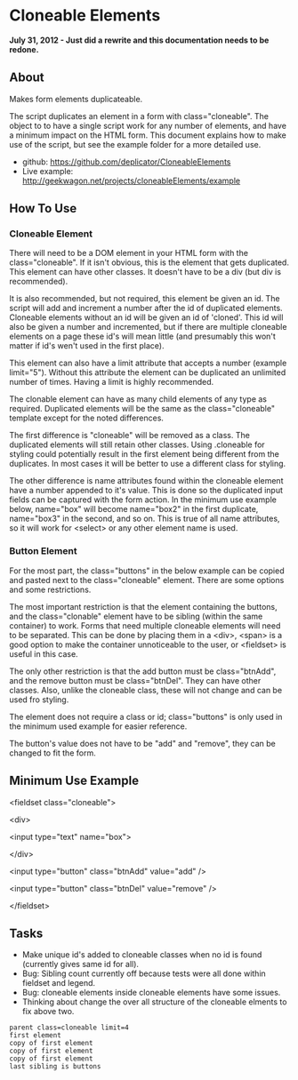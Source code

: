 =Cloneable Elements=

'''July 31, 2012 - Just did a rewrite and this documentation needs to be redone.'''

==About==

Makes form elements duplicateable.

The script duplicates an element in a form with class="cloneable". The object to to have a single script work for any number of elements, and have a minimum impact on the HTML form. This document explains how to make use of the script, but see the example folder for a more detailed use.

* github: https://github.com/deplicator/CloneableElements
* Live example: http://geekwagon.net/projects/cloneableElements/example

==How To Use==
===Cloneable Element===

There will need to be a DOM element in your HTML form with the class="cloneable". If it isn't obvious, this is the element that gets duplicated. This element can have other classes. It doesn't have to be a div (but div is recommended).

It is also recommended, but not required, this element be given an id. The script will add and increment a number after the id of duplicated elements. Cloneable elements without an id will be given an id of 'cloned'. This id will also be given a number and incremented, but if there are multiple cloneable elements on a page these id's will mean little (and presumably this won't matter if id's wen't used in the first place).

This element can also have a limit attribute that accepts a number (example limit="5"). Without this attribute the element can be duplicated an unlimited number of times. Having a limit is highly recommended.

The clonable element can have as many child elements of any type as required. Duplicated elements will be the same as the class="cloneable" template except for the noted differences.

The first difference is "cloneable" will be removed as a class. The duplicated elements will still retain other classes. Using .cloneable for styling could potentially result in the first element being different from the duplicates. In most cases it will be better to use a different class for styling.

The other difference is name attributes found within the cloneable element have a number appended to it's value. This is done so the duplicated input fields can be captured with the form action. In the minimum use example below, name="box" will become name="box2" in the first duplicate, name="box3" in the second, and so on. This is true of all name attributes, so it will work for <nowiki><select></nowiki> or any other element name is used.

===Button Element===

For the most part, the class="buttons" in the below example can be copied and pasted next to the class="cloneable" element. There are some options and some restrictions.

The most important restriction is that the element containing the buttons, and the class="clonable" element have to be sibling (within the same container) to work. Forms that need multiple cloneable elements will need to be separated. This can be done by placing them in a <nowiki><div>, <span></nowiki> is a good option to make the container unnoticeable  to the user, or <nowiki><fieldset></nowiki> is useful in this case.

The only other restriction is that the add button must be class="btnAdd", and the remove button must be class="btnDel". They can have other classes. Also, unlike the cloneable class, these will not change and can be used fro styling.

The element does not require a class or id; class="buttons" is only used in the minimum used example for easier reference.

The button's value does not have to be "add" and "remove", they can be changed to fit the form.

==Minimum Use Example==

<nowiki><fieldset class="cloneable"></nowiki>

<nowiki><div></nowiki>

<nowiki><input type="text" name="box"></nowiki>

<nowiki></div></nowiki>

<nowiki><input type="button" class="btnAdd" value="add" /></nowiki>

<nowiki><input type="button" class="btnDel" value="remove" /></nowiki>

<nowiki></fieldset></nowiki>

==Tasks==
* Make unique id's added to cloneable classes when no id is found (currently gives same id for all).
* Bug: Sibling count currently off because tests were all done within fieldset and legend.
* Bug: cloneable elements inside cloneable elements have some issues.
* Thinking about change the over all structure of the cloneable elments to fix above two.

 parent class=cloneable limit=4
 first element
 copy of first element
 copy of first element
 copy of first element
 last sibling is buttons